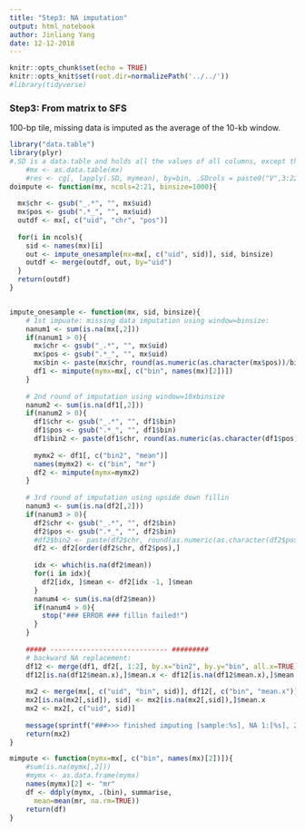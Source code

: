 ```yaml
---
title: "Step3: NA imputation"
output: html_notebook
author: Jinliang Yang
date: 12-12-2018
---
```



```r
knitr::opts_chunk$set(echo = TRUE) 
knitr::opts_knit$set(root.dir=normalizePath('../../')) 
#library(tidyverse)
```

### Step3: From matrix to SFS


100-bp tile, missing data is imputed as the average of the 10-kb window.
  
```r
library("data.table")
library(plyr)
#.SD is a data.table and holds all the values of all columns, except the one specified in by.
    #mx <- as.data.table(mx)
    #res <- cg[, lapply(.SD, mymean), by=bin, .SDcols = paste0("V",3:22)]
doimpute <- function(mx, ncols=2:21, binsize=1000){
  
  mx$chr <- gsub("_.*", "", mx$uid)
  mx$pos <- gsub(".*_", "", mx$uid)
  outdf <- mx[, c("uid", "chr", "pos")]
      
  for(i in ncols){
    sid <- names(mx)[i]
    out <- impute_onesample(mx=mx[, c("uid", sid)], sid, binsize)
    outdf <- merge(outdf, out, by="uid")
  }
  return(outdf)
}


impute_onesample <- function(mx, sid, binsize){
    # 1st impuate: missing data imputation using window=binsize:
    nanum1 <- sum(is.na(mx[,2]))
    if(nanum1 > 0){
      mx$chr <- gsub("_.*", "", mx$uid)
      mx$pos <- gsub(".*_", "", mx$uid)
      mx$bin <- paste(mx$chr, round(as.numeric(as.character(mx$pos))/binsize,0), sep="_")
      df1 <- mimpute(mymx=mx[, c("bin", names(mx)[2])])
    }
    
    # 2nd round of imputation using window=10xbinsize
    nanum2 <- sum(is.na(df1[,2]))
    if(nanum2 > 0){
      df1$chr <- gsub("_.*", "", df1$bin)
      df1$pos <- gsub(".*_", "", df1$bin)
      df1$bin2 <- paste(df1$chr, round(as.numeric(as.character(df1$pos))/10,0), sep="_")
        
      mymx2 <- df1[, c("bin2", "mean")]
      names(mymx2) <- c("bin", "mr")
      df2 <- mimpute(mymx=mymx2)
    }
    
    # 3rd round of imputation using upside down fillin  
    nanum3 <- sum(is.na(df2[,2]))
    if(nanum3 > 0){
      df2$chr <- gsub("_.*", "", df2$bin)
      df2$pos <- gsub(".*_", "", df2$bin)
      #df2$bin2 <- paste(df2$chr, round(as.numeric(as.character(df2$pos))/10,0), sep="_")
      df2 <- df2[order(df2$chr, df2$pos),]
        
      idx <- which(is.na(df2$mean))
      for(i in idx){
        df2[idx, ]$mean <- df2[idx -1, ]$mean
      }
      nanum4 <- sum(is.na(df2$mean))
      if(nanum4 > 0){
        stop("### ERROR ### fillin failed!")
      }
    }
    
    ##### ----------------------------- #########
    # backward NA replacement:
    df12 <- merge(df1, df2[, 1:2], by.x="bin2", by.y="bin", all.x=TRUE)
    df12[is.na(df12$mean.x),]$mean.x <- df12[is.na(df12$mean.x),]$mean.y
    
    mx2 <- merge(mx[, c("uid", "bin", sid)], df12[, c("bin", "mean.x")], by="bin", all.x=TRUE)
    mx2[is.na(mx2[,sid]), sid] <- mx2[is.na(mx2[,sid]),]$mean.x
    mx2 <- mx2[, c("uid", sid)]
      
    message(sprintf("###>>> finished imputing [sample:%s], NA 1:[%s], 2:[%s], 3:[%s], 4:[%s]", sid, nanum1, nanum2, nanum3, nanum4))
    return(mx2)
}

mimpute <- function(mymx=mx[, c("bin", names(mx)[2])]){
    #sum(is.na(mymx[,2]))
    #mymx <- as.data.frame(mymx)
    names(mymx)[2] <- "mr"
    df <- ddply(mymx, .(bin), summarise, 
      mean=mean(mr, na.rm=TRUE))
    return(df)
}
```





